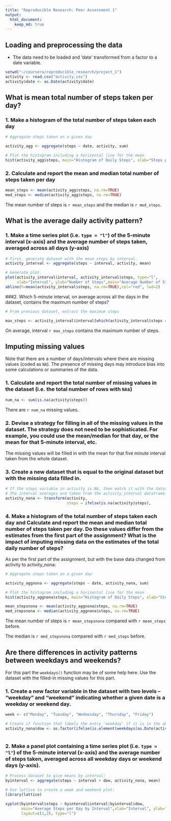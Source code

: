 ```yaml
---
title: "Reproducible Research: Peer Assessment 1"
output: 
  html_document:
    keep_md: true
---
```



## Loading and preprocessing the data

* The data need to be loaded and 'date' transformed from a factor to a date variable.

```r
setwd("~/coursera/reproducible_research/project_1")
activity <- read.csv("activity.csv")
activity$date <- as.Date(activity$date)
```


## What is mean total number of steps taken per day?

### 1. Make a histogram of the total number of steps taken each day

```r
# Aggregate steps taken on a given day

activity_agg <- aggregate(steps ~ date, activity, sum)

# Plot the histogram including a horizontal line for the mean
hist(activity_agg$steps, main="Histogram of Daily Steps", xlab="Steps per Day", ylab="Frequency", col="green")

```


### 2. Calculate and report the **mean** and **median** total number of steps taken per day

```r
mean_steps <- mean(activity_agg$steps, na.rm=TRUE)
med_steps <- median(activity_agg$steps, na.rm=TRUE)

```

The mean number of steps is `r mean_steps` and the median is `r med_steps`.


## What is the average daily activity pattern?

### 1. Make a time series plot (i.e. `type = "l"`) of the 5-minute interval (x-axis) and the average number of steps taken, averaged across all days (y-axis)

```r
# First, generate dataset with the mean steps by interval.
activity_interval <- aggregate(steps ~ interval, activity, mean)

# Generate plot.
plot(activity_interval$interval, activity_interval$steps, type="l", 
     xlab="Interval", ylab="Number of Steps",main="Average Number of Steps per Day by Interval")
abline(h=mean(activity_interval$steps, na.rm=TRUE),col="red", lwd=2)
```


###2. Which 5-minute interval, on average across all the days in the dataset, contains the maximum number of steps?

```r
# From previous dataset, extract the maximum steps

max_steps <- activity_interval$interval[which(activity_interval$steps == max(activity_interval$steps))]

```

On average, interval `r max_steps` contains the maximum number of steps.


## Imputing missing values

Note that there are a number of days/intervals where there are missing
values (coded as `NA`). The presence of missing days may introduce
bias into some calculations or summaries of the data.

### 1. Calculate and report the total number of missing values in the dataset (i.e. the total number of rows with `NA`s)

```r
num_na <- sum(is.na(activity$steps))
```

There are `r num_na` missing values.


### 2. Devise a strategy for filling in all of the missing values in the dataset. The strategy does not need to be sophisticated. For example, you could use the mean/median for that day, or the mean for that 5-minute interval, etc.

The missing values will be filled in with the mean for that five minute interval taken from the whole dataset.


### 3. Create a new dataset that is equal to the original dataset but with the missing data filled in.

```r
# If the steps variable in activity is NA, then match it with the dataset average for that interval.
# The interval averages are taken from the activity_interval dataframe. 
activity_nona <- transform(activity, 
                           steps = ifelse(is.na(activity$steps),                              activity_interval$steps[match(activity$interval, activity_interval$interval)], activity$steps))

```

### 4. Make a histogram of the total number of steps taken each day and Calculate and report the **mean** and **median** total number of steps taken per day. Do these values differ from the estimates from the first part of the assignment? What is the impact of imputing missing data on the estimates of the total daily number of steps?

As per the first part of the assignment, but with the base data changed from activity to activity_nona:

```r
# Aggregate steps taken on a given day

activity_aggnona <- aggregate(steps ~ date, activity_nona, sum)

# Plot the histogram including a horizontal line for the mean
hist(activity_aggnona$steps, main="Histogram of Daily Steps", xlab="Steps per Day", ylab="Frequency", col="green")

```


```r
mean_stepsnona <- mean(activity_aggnona$steps, na.rm=TRUE)
med_stepsnona <- median(activity_aggnona$steps, na.rm=TRUE)

```

The mean number of steps is `r mean_stepsnona` compared with `r mean_steps` before.

The median is `r med_stepsnona` compared with `r med_steps` before.

## Are there differences in activity patterns between weekdays and weekends?

For this part the `weekdays()` function may be of some help here. Use
the dataset with the filled-in missing values for this part.

### 1. Create a new factor variable in the dataset with two levels -- "weekday" and "weekend" indicating whether a given date is a weekday or weekend day.

```r
week <- c("Monday", "Tuesday", "Wednesday", "Thursday", "Friday")

# Create if function that labels the entry 'weekday' if it is in the above list, 'weekend' if not.
activity_nona$dow <- as.factor(ifelse(is.element(weekdays(as.Date(activity_nona$date)),week), "Weekday", "Weekend"))



```


### 2. Make a panel plot containing a time series plot (i.e. `type = "l"`) of the 5-minute interval (x-axis) and the average number of steps taken, averaged across all weekday days or weekend days (y-axis). 

```r
# Process dataset to give means by interval:
byinterval <- aggregate(steps ~ interval + dow, activity_nona, mean)

# Use lattice to create a week and weekend plot:
library(lattice)

xyplot(byinterval$steps ~ byinterval$interval|byinterval$dow,
       main="Average Steps per Day by Interval",xlab="Interval", ylab="Steps",
       layout=c(1,2), type="l")

```

